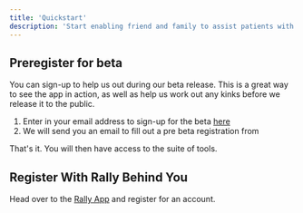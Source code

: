 ```yaml
---
title: 'Quickstart'
description: 'Start enabling friend and family to assist patients with child care, meals, and transportation'
---
```


## Preregister for beta

You can sign-up to help us out during our beta release.  This is a great way to see the app in action, as well as help us work
out any kinks before we release it to the public.

1. Enter in your email address to sign-up for the beta [here](https://rallybehindyou.com)
2. We will send you an email to fill out a pre beta registration from

That's it.  You will then have access to the suite of tools.

## Register With Rally Behind You

Head over to the [Rally App](https://app.rallybehindyou.com/register) and register for an account.
